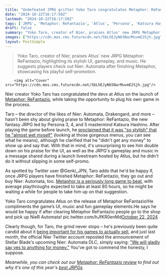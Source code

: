```yaml
---
title: "Undefeated JPRG grifter Yoko Taro congratulates Metaphor: ReFantazio developer, immediately asks fans to buy Nier Automata too"
date: "2024-10-22T16:17:50Z"
lastmod: "2024-10-22T16:17:50Z"
tags: ['JRPG', 'Metaphor: ReFantazio', 'Atlus', 'Persona', 'Katsura Hashino', 'Nier: Automata', 'Yoko Taro', 'Drakengard', 'Stellar Blade']
draft: false
summary: "Yoko Taro, creator of Nier, praises Atlus' new JRPG Metaphor: ReFantazio, highlighting its stylish UI, gameplay, and music. He suggests players check out Nier: Automata after finishing Metaphor, showcasing his playful self-promotion."
images: ["https://cdn.mos.cms.futurecdn.net/5bLhEJyNk5NarMuvmE2Sjh.jpg"]
layout: PostSimple
---
```

> Yoko Taro, creator of Nier, praises Atlus' new JRPG Metaphor: ReFantazio, highlighting its stylish UI, gameplay, and music. He suggests players check out Nier: Automata after finishing Metaphor, showcasing his playful self-promotion.


        <img alt="Cover" src="https://cdn.mos.cms.futurecdn.net/5bLhEJyNk5NarMuvmE2Sjh.jpg"/>
        
Nier creator Yoko Taro has congratulated the devs at Atlus on the launch of [Metaphor: ReFantazio](https://www.gamesradar.com/games/jrpg/metaphor-refantazio-guide/), while taking the opportunity to plug his own game in the process.

Taro – the director of the likes of Nier: Automata, Drakengard, and more – hasn't been shy about giving praise to Metaphor: ReFantazio, the new fantasy JRPG led by Persona 3, 4, and 5 mastermind Katsura Hashino. After playing the game before launch, he [<u>proclaimed that it was "so stylish" that he "almost wet myself"</u>](https://www.gamesradar.com/games/jrpg/nier-creator-yoko-taro-says-persona-devs-new-jrpg-metaphor-refantazio-is-so-stylish-i-almost-wet-myself-and-no-he-didnt-get-any-money-to-say-that/) (looking at those gorgeous menus, you can see what he means), although he clarified that he "didn't get any money" to show up and say that. With that in mind, it's unsurprising to see him double down on his praise for the UI, as well as the JRPG's gameplay and music in a message shared during a launch livestream hosted by Atlus, but he didn't do it without slipping in some self-promo.

As spotted by Twitter user @Genki_JPN, Taro adds that he'd be happy if, once JRPG players have finished Metaphor: ReFantazio, they go out and buy Nier: Automata, too. [Metaphor is a seriously long game to beat](https://www.gamesradar.com/games/jrpg/metaphor-refantazio-how-long-length/), with average playthroughs expected to take at least 80 hours, so he might be waiting a while for people to take him up on that suggestion.

Yoko Taro congratulates Atlus on the release of Metaphor ReFantazio!He compliments the game’s UI, music and fun gameplay elements.He says he would be happy if after clearing Metaphor ReFantazio people go to the shop and pick up NieR Automata! pic.twitter.com/hJfKR0enMd[October 22, 2024](https://twitter.com/Genki_JPN/status/1848666976887173371)

Clearly though, for Taro, the grind never stops – he's previously been quite candid about it [being important for his games to actually sell](https://www.gamesradar.com/yoko-taro-makes-games-so-people-buy-them-and-suddenly-nier-automata-makes-more-sense/), and just last month, the official Nier Twitter account reposted the announcement of Stellar Blade's upcoming Nier: Automata DLC, simply saying: ["We will gladly say yes to anything for money."](https://www.gamesradar.com/games/action/the-nier-automata-devs-are-thrilled-to-be-part-of-stellar-blade-we-will-gladly-say-yes-to-anything-for-money/) You've got to commend the honesty, I suppose.

*Meanwhile, you can check out our *[<em>Metaphor: ReFantazio review</em>](https://www.gamesradar.com/games/jrpg/metaphor-refantazio-review/)* to find out why it's one of this year's *[<em>best JRPGs</em>](https://www.gamesradar.com/best-jrpgs/)*.*
        